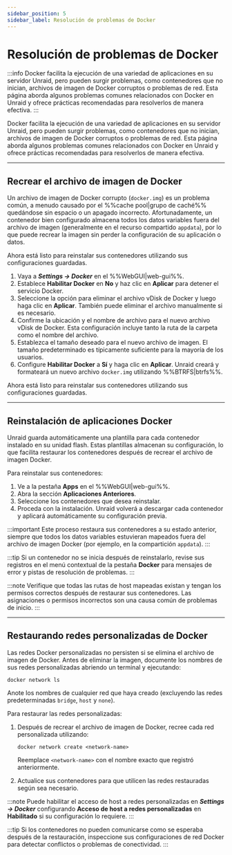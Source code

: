 ```yaml
---
sidebar_position: 5
sidebar_label: Resolución de problemas de Docker
---
```


# Resolución de problemas de Docker

:::info
Docker facilita la ejecución de una variedad de aplicaciones en su servidor Unraid, pero pueden surgir problemas, como contenedores que no inician, archivos de imagen de Docker corruptos o problemas de red. Esta página aborda algunos problemas comunes relacionados con Docker en Unraid y ofrece prácticas recomendadas para resolverlos de manera efectiva.
:::

Docker facilita la ejecución de una variedad de aplicaciones en su servidor Unraid, pero pueden surgir problemas, como contenedores que no inician, archivos de imagen de Docker corruptos o problemas de red. Esta página aborda algunos problemas comunes relacionados con Docker en Unraid y ofrece prácticas recomendadas para resolverlos de manera efectiva.

---

## Recrear el archivo de imagen de Docker

Un archivo de imagen de Docker corrupto (`docker.img`) es un problema común, a menudo causado por el %%cache pool|grupo de caché%% quedándose sin espacio o un apagado incorrecto. Afortunadamente, un contenedor bien configurado almacena todos los datos variables fuera del archivo de imagen (generalmente en el recurso compartido `appdata`), por lo que puede recrear la imagen sin perder la configuración de su aplicación o datos.

Ahora está listo para reinstalar sus contenedores utilizando sus configuraciones guardadas.

1. Vaya a ***Settings → Docker*** en el %%WebGUI|web-gui%%.
2. Establece **Habilitar Docker** en **No** y haz clic en **Aplicar** para detener el servicio Docker.
3. Seleccione la opción para eliminar el archivo vDisk de Docker y luego haga clic en **Aplicar**. También puede eliminar el archivo manualmente si es necesario.
4. Confirme la ubicación y el nombre de archivo para el nuevo archivo vDisk de Docker. Esta configuración incluye tanto la ruta de la carpeta como el nombre del archivo.
5. Establezca el tamaño deseado para el nuevo archivo de imagen. El tamaño predeterminado es típicamente suficiente para la mayoría de los usuarios.
6. Configure **Habilitar Docker** a **Sí** y haga clic en **Aplicar**. Unraid creará y formateará un nuevo archivo `docker.img` utilizando %%BTRFS|btrfs%%.

Ahora está listo para reinstalar sus contenedores utilizando sus configuraciones guardadas.

---

## Reinstalación de aplicaciones Docker

Unraid guarda automáticamente una plantilla para cada contenedor instalado en su unidad flash. Estas plantillas almacenan su configuración, lo que facilita restaurar los contenedores después de recrear el archivo de imagen Docker.

Para reinstalar sus contenedores:

1. Ve a la pestaña **Apps** en el %%WebGUI|web-gui%%.
2. Abra la sección **Aplicaciones Anteriores**.
3. Seleccione los contenedores que desea reinstalar.
4. Proceda con la instalación. Unraid volverá a descargar cada contenedor y aplicará automáticamente su configuración previa.

:::important
Este proceso restaura sus contenedores a su estado anterior, siempre que todos los datos variables estuvieran mapeados fuera del archivo de imagen Docker (por ejemplo, en la compartición `appdata`).
:::

:::tip
Si un contenedor no se inicia después de reinstalarlo, revise sus registros en el menú contextual de la pestaña **Docker** para mensajes de error y pistas de resolución de problemas.
:::

:::note
Verifique que todas las rutas de host mapeadas existan y tengan los permisos correctos después de restaurar sus contenedores. Las asignaciones o permisos incorrectos son una causa común de problemas de inicio.
:::

---

## Restaurando redes personalizadas de Docker

Las redes Docker personalizadas no persisten si se elimina el archivo de imagen de Docker. Antes de eliminar la imagen, documente los nombres de sus redes personalizadas abriendo un terminal y ejecutando:

```
docker network ls
```

Anote los nombres de cualquier red que haya creado (excluyendo las redes predeterminadas `bridge`, `host` y `none`).

Para restaurar las redes personalizadas:

1. Después de recrear el archivo de imagen de Docker, recree cada red personalizada utilizando:

   ```
   docker network create <network-name>
   ```

   Reemplace `<network-name>` con el nombre exacto que registró anteriormente.

2. Actualice sus contenedores para que utilicen las redes restauradas según sea necesario.

:::note
Puede habilitar el acceso de host a redes personalizadas en ***Settings → Docker*** configurando **Acceso de host a redes personalizadas** en **Habilitado** si su configuración lo requiere.
:::

:::tip
Si los contenedores no pueden comunicarse como se esperaba después de la restauración, inspeccione sus configuraciones de red Docker para detectar conflictos o problemas de conectividad.
:::

